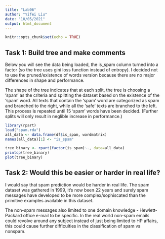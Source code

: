 ```yaml
---
title: "Lab06"
author: "Yifei Liu"
date: "10/05/2021"
output: html_document
---
```


```r
knitr::opts_chunk$set(echo = TRUE)
```


## Task 1: Build tree and make comments

Below you will see the data being loaded, the is_spam column turned into a factor (so the tree uses gini loss function instead of entropy). I decided not to use the pruned/existence of words version because there are no major differences in shape and performance.

The shape of the tree indicates that at each split, the tree is choosing a 'spam' as the criteria and splitting the dataset based on the existence of the 'spam' word. All texts that contain the 'spam' word are categorized as spam and branched to the right, while all the 'safe' texts are branched to the left. This process is repeated until 15 'spam' words have been decided. (Further splits will only result in neglible increase in performance.)


```r
library(rpart)
load("spam.rda")
all_data <- data.frame(df$is_spam, wordmatrix)
names(all_data)[1] <- "is_spam"

tree_binary <- rpart(factor(is_spam)~., data=all_data)
printcp(tree_binary)
plot(tree_binary)
```


## Task 2: Would this be easier or harder in real life?

I would say that spam prediction would be harder in real life. The spam dataset was gathered in 1999, it's now been 22 years and surely spam messages have developed to be more complex/sophiscated than the primitive examples available in this dataset. 

The non-spam messages also limited to one domain knowledge - Hewlett-Packard office e-mail to be specific. In the real world non-spam emails could revolve around any subject instead of just being limited to HP affairs, this could cause further difficulties in the classification of spam vs nonspam.
